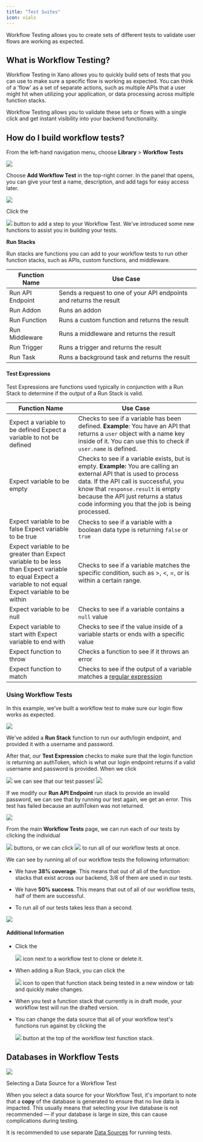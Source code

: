 ```yaml
---
title: "Test Suites"
icon: vials
---
```


Workflow Testing allows you to create sets of different tests to validate user flows are working as expected.

## What is Workflow Testing?

Workflow Testing in Xano allows you to quickly build sets of tests that you can use to make sure a specific flow is working as expected. You can think of a 'flow' as a set of separate actions, such as multiple APIs that a user might hit when utilizing your application, or data processing across multiple function stacks.

Workflow Testing allows you to validate these sets or flows with a single click and get instant visibility into your backend functionality.

## How do I build workflow tests?

From the left-hand navigation menu, choose **Library** > **Workflow Tests**
<Frame caption="">
  <img src="/images/86d49f76-image.jpeg" />
</Frame>

Choose **Add Workflow Test** in the top-right corner. In the panel that opens, you can give your test a name, description, and add tags for easy access later.

<Frame caption="">
  <img src="/images/3d167f5b-image.jpeg" />
</Frame>

Click the
<Frame caption="">
  <img src="/images/cbd9e333-image.jpeg" />
</Frame>
button to add a step to your Workflow Test. We've introduced some new functions to assist you in building your tests.

**Run Stacks**

Run stacks are functions you can add to your workflow tests to run other function stacks, such as APIs, custom functions, and middleware.

| Function Name    | Use Case                                                            |
| ---------------- | ------------------------------------------------------------------- |
| Run API Endpoint | Sends a request to one of your API endpoints and returns the result |
| Run Addon        | Runs an addon                                                       |
| Run Function     | Runs a custom function and returns the result                       |
| Run Middleware   | Runs a middleware and returns the result                            |
| Run Trigger      | Runs a trigger and returns the result                               |
| Run Task         | Runs a background task and returns the result                       |

#### Test Expressions

Test Expressions are functions used typically in conjunction with a Run Stack to determine if the output of a Run Stack is valid.

| Function Name                                                                                                                                           | Use Case                                                                                                                                                                                                                                                                                       |
| ------------------------------------------------------------------------------------------------------------------------------------------------------- | ---------------------------------------------------------------------------------------------------------------------------------------------------------------------------------------------------------------------------------------------------------------------------------------------- |
| Expect a variable to be defined Expect a variable to not be defined                                                                                     | Checks to see if a variable has been defined. **Example**: You have an API that returns a `user` object with a name key inside of it. You can use this to check if `user.name` is defined.                                                                                                     |
| Expect variable to be empty                                                                                                                             | Checks to see if a variable exists, but is empty. **Example:** You are calling an external API that is used to process data. If the API call is successful, you know that `response.result` is empty because the API just returns a status code informing you that the job is being processed. |
| Expect variable to be false Expect variable to be true                                                                                                  | Checks to see if a variable with a boolean data type is returning `false` or `true`                                                                                                                                                                                                            |
| Expect variable to be greater than Expect variable to be less than Expect variable to equal Expect a variable to not equal Expect variable to be within | Checks to see if a variable matches the specific condition, such as >, \<, =, or is within a certain range.                                                                                                                                                                                    |
| Expect variable to be null                                                                                                                              | Checks to see if a variable contains a `null` value                                                                                                                                                                                                                                            |
| Expect variable to start with Expect variable to end with                                                                                               | Checks to see if the value inside of a variable starts or ends with a specific value                                                                                                                                                                                                           |
| Expect function to throw                                                                                                                                | Checks a function to see if it throws an error                                                                                                                                                                                                                                                 |
| Expect function to match                                                                                                                                | Checks to see if the output of a variable matches a [regular expression](https://regexr.com/)                                                                                                                                                                                                  |

### Using Workflow Tests

In this example, we've built a workflow test to make sure our login flow works as expected.

<Frame caption="">
  <img src="/images/27f6db14-image.jpeg" />
</Frame>

We've added a **Run Stack** function to run our auth/login endpoint, and provided it with a username and password.

After that, our **Test Expression** checks to make sure that the login function is returning an authToken, which is what our login endpoint returns if a valid username and password is provided. When we click 
<Frame caption="">
  <img src="/images/611a9cde-image.jpeg" />
</Frame>
we can see that our test passes!

<Frame caption="">
  <img src="/images/83a0d311-image.jpeg" />
</Frame>

If we modify our **Run API Endpoint** run stack to provide an invalid password, we can see that by running our test again, we get an error. This test has failed because an authToken was not returned.

<Frame caption="">
  <img src="/images/9028563b-image.jpeg" />
</Frame>

From the main **Workflow Tests** page, we can run each of our tests by clicking the individual
<Frame caption="">
  <img src="/images/e71b2f05-image.jpeg" />
</Frame>
buttons, or we can click
<Frame caption="">
  <img src="/images/f219e47c-image.jpeg" />
</Frame>
to run all of our workflow tests at once.

We can see by running all of our workflow tests the following information:

* We have **38% coverage**. This means that out of all of the function stacks that exist across our backend, 3/8 of them are used in our tests.

* We have **50% success**. This means that out of all of our workflow tests, half of them are successful.

* To run all of our tests takes less than a second.

<Frame caption="">
  <img src="/images/a477590e-image.jpeg" />
</Frame>

#### Additional Information

* Click the
  <Frame caption="">
    <img src="/images/3f85f1eb-image.jpeg" />
  </Frame>
  icon next to a workflow test to clone or delete it.

* When adding a Run Stack, you can click the
  <Frame caption="">
    <img src="/images/07b5b542-image.jpeg" />
  </Frame>
  icon to open that function stack being tested in a new window or tab and quickly make changes.

* When you test a function stack that currently is in draft mode, your workflow test will run the drafted version.

* You can change the data source that all of your workflow test's functions run against by clicking the 
  <Frame caption="">
    <img src="/images/726e546f-image.jpeg" />
  </Frame>
  button at the top of the workflow test function stack.

## Databases in Workflow Tests

<Frame caption="">
  <img src="/images/60df04b6-image.jpeg" />
</Frame>

Selecting a Data Source for a Workflow Test

When you select a data source for your Workflow Test, it's important to note that a **copy** of the database is generated to ensure that no live data is impacted. This usually means that selecting your live database is not recommended — if your database is large in size, this can cause complications during testing.

It is recommended to use separate [Data Sources](/the-database/database-basics/data-sources) for running tests.



